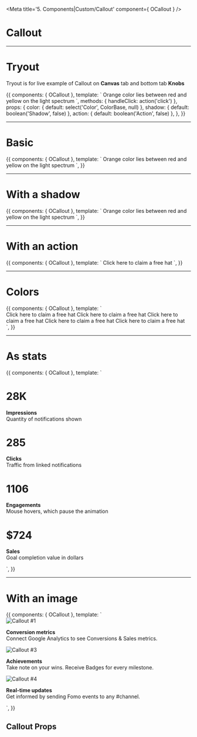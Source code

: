<!-- Storybook Addon imports -->

<!-- Component import -->

<!-- Additional Helpers -->


<Meta title='5. Components|Custom/Callout' component={ OCallout } />

# Callout


<hr/>


# Tryout

Tryout is for live example of Callout on **Canvas** tab and bottom tab **Knobs**

<Story name='Tryout'>
  {{
    components: { OCallout },
    template: `<o-callout :color="color" :shadow="shadow" :action="action" @click="handleClick">
      Orange color lies between red and yellow on the light spectrum
    </o-callout>`,
    methods: { handleClick: action('click') },
    props: {
      color: {
        default: select('Color', ColorBase, null)
      },
      shadow: {
        default: boolean('Shadow', false)
      },
      action: {
        default: boolean('Action', false)
      },
    },
  }}
</Story>

<hr />


# Basic

<Preview>
  <Story name='Basic'>
    {{
      components: { OCallout },
      template: `<o-callout>
        Orange color lies between red and yellow on the light spectrum
      </o-callout>`,
    }}
  </Story>
</Preview>

<hr />


# With a shadow

<Preview>
  <Story name='With a shadow'>
    {{
      components: { OCallout },
      template: `<o-callout :shadow="true" color="white">
        Orange color lies between red and yellow on the light spectrum
      </o-callout>`,
    }}
  </Story>
</Preview>

<hr />


# With an action

<Preview>
  <Story name='With an action'>
    {{
      components: { OCallout },
      template: `<o-callout :action="true" color="green">
        Click here to claim a free hat
      </o-callout>`,
    }}
  </Story>
</Preview>

<hr />


# Colors

<Preview>
  <Story name='Colors'>
    {{
      components: { OCallout },
      template: `<div>
        <o-callout color="white" :shadow="true">
          Click here to claim a free hat
        </o-callout>
        <o-callout color="gray" :shadow="true">
          Click here to claim a free hat
        </o-callout>
        <o-callout color="black" :shadow="true">
          Click here to claim a free hat
        </o-callout>
        <o-callout color="primary" :shadow="true">
          Click here to claim a free hat
        </o-callout>
        <o-callout color="secondary" :shadow="true">
          Click here to claim a free hat
        </o-callout>
      </div>`,
    }}
  </Story>
</Preview>

<hr />


# As stats

<Preview>
  <Story name='As stats'>
    {{
      components: { OCallout },
      template: `<div class="grid">
        <div class="col-3">
          <o-callout>
            <h1>28K</h1>
            <p>
              <strong>Impressions</strong><br>
              Quantity of notifications shown
            </p>
          </o-callout>
        </div>
        <div class="col-3">
          <o-callout>
            <h1>285</h1>
            <p>
              <strong>Clicks</strong><br>
              Traffic from linked notifications
            </p>
          </o-callout>
        </div>
        <div class="col-3">
          <o-callout>
            <h1>1106</h1>
            <p>
              <strong>Engagements</strong><br>
              Mouse hovers, which pause the animation
            </p>
          </o-callout>
        </div>
        <div class="col-3">
          <o-callout>
            <h1>$724</h1>
            <p>
              <strong>Sales</strong><br>
              Goal completion value in dollars
            </p>
          </o-callout>
        </div>
      </div>`,
    }}
  </Story>
</Preview>

<hr />


# With an image

<Preview>
  <Story name='With an image'>
    {{
      components: { OCallout },
      template: `<div class="grid">
        <div class="col-3">
          <o-callout color="primary" :action="true">
            <div class="callout__image"><img src="https://fomo.com/static/images/app/dashboard/google-analytics.svg" alt="Callout #1"></div>
            <p><strong>Conversion metrics</strong><br>
              Connect Google Analytics to see Conversions &amp; Sales metrics.
            </p>
          </o-callout>
        </div>
        <div class="col-3">
          <o-callout color="primary" :action="true">
            <div class="callout__image"><img src="https://fomo.com/static/images/app/dashboard/badges.svg" alt="Callout #3"></div>
            <p><strong>Achievements</strong><br>
              Take note on your wins. Receive Badges for every milestone.
            </p>
          </o-callout>
        </div>
        <div class="col-3">
          <o-callout color="primary" :action="true">
            <div class="callout__image"><img src="https://fomo.com/static/images/app/dashboard/slack.svg" alt="Callout #4"></div>
            <p><strong>Real-time updates</strong><br>
              Get informed by sending Fomo events to any #channel.
            </p>
          </o-callout>
        </div>
      </div>`,
    }}
  </Story>
</Preview>


## Callout Props

<Props of={OCallout} />

